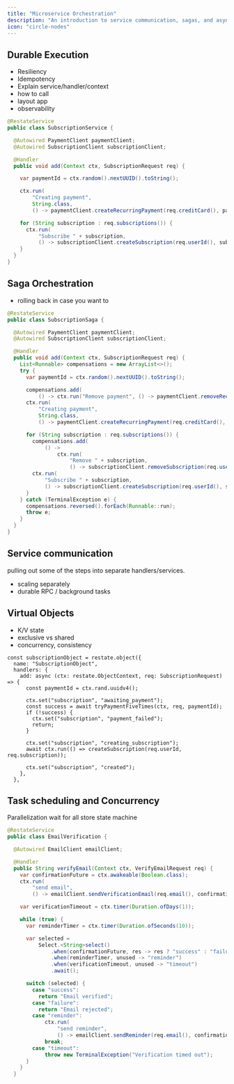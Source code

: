 ```yaml
---
title: "Microservice Orchestration"
description: "An introduction to service communication, sagas, and async tasks."
icon: "circle-nodes"
---
```


## Durable Execution

- Resiliency
- Idempotency
- Explain service/handler/context
- how to call
- layout app
- observability

```java
@RestateService
public class SubscriptionService {

  @Autowired PaymentClient paymentClient;
  @Autowired SubscriptionClient subscriptionClient;

  @Handler
  public void add(Context ctx, SubscriptionRequest req) {

    var paymentId = ctx.random().nextUUID().toString();

    ctx.run(
        "Creating payment",
        String.class,
        () -> paymentClient.createRecurringPayment(req.creditCard(), paymentId));

    for (String subscription : req.subscriptions()) {
      ctx.run(
          "Subscribe " + subscription,
          () -> subscriptionClient.createSubscription(req.userId(), subscription));
    }
  }
}
```

## Saga Orchestration
- rolling back in case you want to

```java
@RestateService
public class SubscriptionSaga {

  @Autowired PaymentClient paymentClient;
  @Autowired SubscriptionClient subscriptionClient;

  @Handler
  public void add(Context ctx, SubscriptionRequest req) {
    List<Runnable> compensations = new ArrayList<>();
    try {
      var paymentId = ctx.random().nextUUID().toString();

      compensations.add(
          () -> ctx.run("Remove payment", () -> paymentClient.removeRecurringPayment(paymentId)));
      ctx.run(
          "Creating payment",
          String.class,
          () -> paymentClient.createRecurringPayment(req.creditCard(), paymentId));

      for (String subscription : req.subscriptions()) {
        compensations.add(
            () ->
                ctx.run(
                    "Remove " + subscription,
                    () -> subscriptionClient.removeSubscription(req.userId(), subscription)));
        ctx.run(
            "Subscribe " + subscription,
            () -> subscriptionClient.createSubscription(req.userId(), subscription));
      }
    } catch (TerminalException e) {
      compensations.reversed().forEach(Runnable::run);
      throw e;
    }
  }
}
```

## Service communication
pulling out some of the steps into separate handlers/services.

- scaling separately
- durable RPC / background tasks


## Virtual Objects
- K/V state
- exclusive vs shared
- concurrency, consistency

```
const subscriptionObject = restate.object({
  name: "SubscriptionObject",
  handlers: {
    add: async (ctx: restate.ObjectContext, req: SubscriptionRequest) => {
      const paymentId = ctx.rand.uuidv4();

      ctx.set("subscription", "awaiting_payment");
      const success = await tryPaymentFiveTimes(ctx, req, paymentId);
      if (!success) {
        ctx.set("subscription", "payment_failed");
        return;
      }

      ctx.set("subscription", "creating_subscription");
      await ctx.run(() => createSubscription(req.userId, req.subscription));

      ctx.set("subscription", "created");
    },
  },
```

## Task scheduling and Concurrency

Parallelization
wait for all
store state machine

```java
@RestateService
public class EmailVerification {

  @Autowired EmailClient emailClient;

  @Handler
  public String verifyEmail(Context ctx, VerifyEmailRequest req) {
    var confirmationFuture = ctx.awakeable(Boolean.class);
    ctx.run(
        "send email",
        () -> emailClient.sendVerificationEmail(req.email(), confirmationFuture.id()));

    var verificationTimeout = ctx.timer(Duration.ofDays(1));

    while (true) {
      var reminderTimer = ctx.timer(Duration.ofSeconds(10));

      var selected =
          Select.<String>select()
              .when(confirmationFuture, res -> res ? "success" : "failure")
              .when(reminderTimer, unused -> "reminder")
              .when(verificationTimeout, unused -> "timeout")
              .await();

      switch (selected) {
        case "success":
          return "Email verified";
        case "failure":
          return "Email rejected";
        case "reminder":
            ctx.run(
                "send reminder",
                () -> emailClient.sendReminder(req.email(), confirmationFuture.id()));
            break;
        case "timeout":
            throw new TerminalException("Verification timed out");
      }
    }
  }
```

